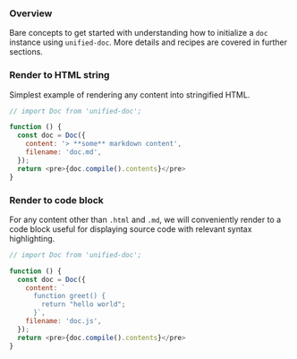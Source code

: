 
### Overview

Bare concepts to get started with understanding how to initialize a `doc` instance using `unified-doc`.  More details and recipes are covered in further sections.

### Render to HTML string

Simplest example of rendering any content into stringified HTML.

```js live=true
// import Doc from 'unified-doc';

function () {
  const doc = Doc({
    content: '> **some** markdown content',
    filename: 'doc.md',
  });
  return <pre>{doc.compile().contents}</pre>
}
```

### Render to code block

For any content other than `.html` and `.md`, we will conveniently render to a code block useful for displaying source code with relevant syntax highlighting.

```js live=true
// import Doc from 'unified-doc';

function () {
  const doc = Doc({
    content: `
      function greet() {
        return "hello world";
      }`,
    filename: 'doc.js',
  });
  return <pre>{doc.compile().contents}</pre>
}
```
